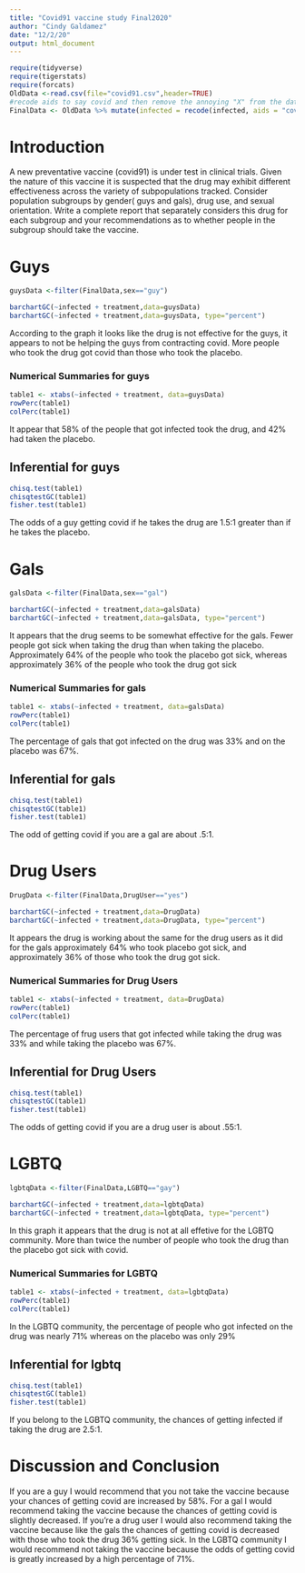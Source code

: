 ```yaml
---
title: "Covid91 vaccine study Final2020"
author: "Cindy Galdamez"
date: "12/2/20"
output: html_document
---
```


```r
require(tidyverse)
require(tigerstats)
require(forcats)
OldData <-read.csv(file="covid91.csv",header=TRUE)
#recode aids to say covid and then remove the annoying "X" from the dataframe
FinalData <- OldData %>% mutate(infected = recode(infected, aids = "covid", none = "OK" )) %>% select(-one_of("X"))
```

# Introduction

<!--In this section you explain what you are trying to show.  Where did the data come from?  What is the research or other question you are trying to answer?.  If you skimp in this section expect to be marked down in your grade. Paint a picture of the project a couple of paragraphs is expected!-->

A new  preventative vaccine (covid91) is under test in clinical trials. Given the nature of this vaccine it is suspected that the drug may exhibit different effectiveness across the variety of subpopulations tracked. Consider population subgroups by gender( guys and gals), drug use, and sexual orientation. Write a complete report that separately considers this drug for each subgroup and your recommendations as to whether people in the subgroup should take the vaccine.

# Guys
```r
guysData <-filter(FinalData,sex=="guy")
```
```r
barchartGC(~infected + treatment,data=guysData)
barchartGC(~infected + treatment,data=guysData, type="percent")

```

According to the graph it looks like the drug is not effective for the guys, it appears to not be helping the guys from contracting covid. More people who took the drug got covid than those who took the placebo.

### Numerical Summaries for guys

```r
table1 <- xtabs(~infected + treatment, data=guysData)
rowPerc(table1)
colPerc(table1)
```

It appear that 58% of the people that got infected took the drug, and 42% had taken the placebo.

## Inferential for guys

```r
chisq.test(table1)
chisqtestGC(table1)
fisher.test(table1)
```

The odds of a guy getting covid if he takes the drug are 1.5:1 greater than if he takes the placebo.

<!--Decide on your methods:  use "variable analysis" or other appropriate descriptors.  Make sure to choose at least one graphical method and at least one numerical method. Discuss what data manipulations may be needed for example subsetting or other binning procedures and what sort of graphical displays and inferential tools will be used!-->

# Gals
```r
galsData <-filter(FinalData,sex=="gal")
```
```r
barchartGC(~infected + treatment,data=galsData)
barchartGC(~infected + treatment,data=galsData, type="percent")

```

It appears that the drug seems to be somewhat effective for the gals. Fewer people got sick when taking the drug than when taking the placebo. Approximately 64% of the people who took the placebo got sick, whereas approximately 36% of the people who took the drug got sick

### Numerical Summaries for gals

```r
table1 <- xtabs(~infected + treatment, data=galsData)
rowPerc(table1)
colPerc(table1)
```

The percentage of gals that got infected on the drug was 33% and on the placebo was 67%.

## Inferential for gals

```r
chisq.test(table1)
chisqtestGC(table1)
fisher.test(table1)
```

The odd of getting covid if you are a gal are about .5:1.

<!--Divide this section into two sub-sections:  One for your descriptive  results and one for your inferential results.!-->

# Drug Users
```r
DrugData <-filter(FinalData,DrugUser=="yes")
```
```r
barchartGC(~infected + treatment,data=DrugData)
barchartGC(~infected + treatment,data=DrugData, type="percent")

```

It appears the drug is working about the same for the drug users as it did for the gals approximately 64% who took placebo got sick, and approximately 36% of those who took the drug got sick.

### Numerical Summaries for Drug Users

```r
table1 <- xtabs(~infected + treatment, data=DrugData)
rowPerc(table1)
colPerc(table1)
```

The percentage of frug users that got infected while taking the drug was 33% and while taking the placebo was 67%.

## Inferential for Drug Users

```r
chisq.test(table1)
chisqtestGC(table1)
fisher.test(table1)
```

The odds of getting covid if you are a drug user is about .55:1.

# LGBTQ
```r
lgbtqData <-filter(FinalData,LGBTQ=="gay")
```
```r
barchartGC(~infected + treatment,data=lgbtqData)
barchartGC(~infected + treatment,data=lgbtqData, type="percent")

```

In this graph it appears that the drug is not at all effetive for the LGBTQ community. More than twice the number of people who took the drug than the placebo got sick with covid.

### Numerical Summaries for LGBTQ

```r
table1 <- xtabs(~infected + treatment, data=lgbtqData)
rowPerc(table1)
colPerc(table1)
```

In the LGBTQ community, the percentage of people who got infected on the drug was nearly 71% whereas on the placebo was only 29%

## Inferential for lgbtq

```r
chisq.test(table1)
chisqtestGC(table1)
fisher.test(table1)
```

If you belong to the LGBTQ community, the chances of getting infected if taking the drug are 2.5:1.

# Discussion and Conclusion

If you are a guy I would recommend that you not take the vaccine because your chances of getting covid are increased by 58%. For a gal I would recommend taking the vaccine because the chances of getting covid is slightly decreased. If you're a drug user I would also recommend taking the vaccine because like the gals the chances of getting covid is decreased with those who took the drug 36% getting sick. In the LGBTQ community I would recommend not taking the vaccine because the odds of getting covid is greatly increased by a high percentage of 71%.

<!--Discussion and conclusion here.  If you found a relationship be sure to consider whether the relationship occurs because one of the variavbles causes the other, or whether they perhasps are related for some other reason.  Watch the chapter 6 videos from the GeorgeTown videos collection.!-->
